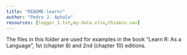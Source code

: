 ```yaml
---
title: "README-learnr"
author: "Pedro J. Aphalo"
resources: [logger_1.txt,my-data.xlsx,thiamin.sav]
---
```


The files in this folder are used for examples in the book "Learn R: As a Language", 1st (chapter 8) and 2nd (chapter 10) editions.

